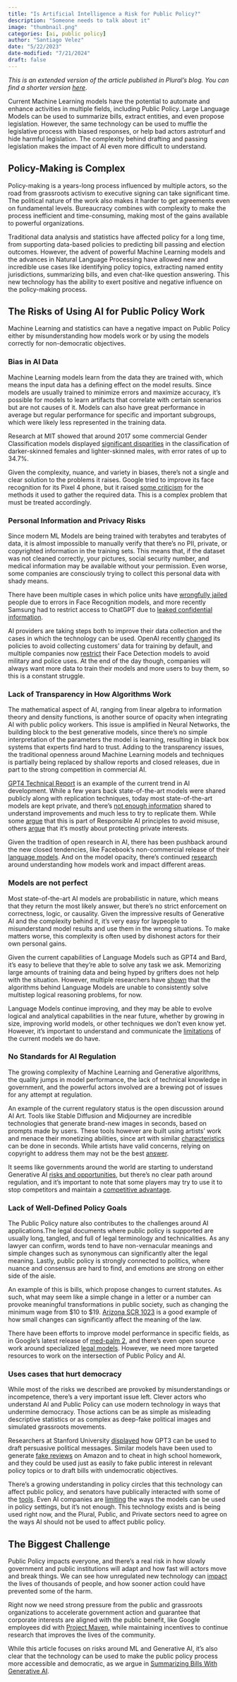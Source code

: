 ```yaml
---
title: "Is Artificial Intelligence a Risk for Public Policy?"
description: "Someone needs to talk about it"
image: "thumbnail.png"
categories: [ai, public policy]
author: "Santiago Velez"
date: "5/22/2023"
date-modified: "7/21/2024"
draft: false
---
```


*This is an extended version of the article published in Plural's blog. You can find a shorter version [here](https://pluralpolicy.com/blog/ai-risks-public-policy/)*.

Current Machine Learning models have the potential to automate and enhance activities in multiple fields, including Public Policy. Large Language Models can be used to summarize bills, extract entities, and even propose legislation. However, the same technology can be used to muffle the legislative process with biased responses, or help bad actors astroturf and hide harmful legislation. The complexity behind drafting and passing legislation makes the impact of AI even more difficult to understand.


## Policy-Making is Complex

Policy-making is a years-long process influenced by multiple actors, so the road from grassroots activism to executive signing can take significant time. The political nature of the work also makes it harder to get agreements even on fundamental levels. Bureaucracy combines with complexity to make the process inefficient and time-consuming, making most of the gains available to powerful organizations.

Traditional data analysis and statistics have affected policy for a long time, from supporting data-based policies to predicting bill passing and election outcomes. However, the advent of powerful Machine Learning models and the advances in Natural Language Processing have allowed new and incredible use cases like identifying policy topics, extracting named entity jurisdictions, summarizing bills, and even chat-like question answering. This new technology has the ability to exert positive and negative influence on the policy-making process.


## The Risks of Using AI for Public Policy Work

Machine Learning and statistics can have a negative impact on Public Policy either by misunderstanding how models work or by using the models correctly for non-democratic objectives.


### Bias in AI Data

Machine Learning models learn from the data they are trained with, which means the input data has a defining effect on the model results. Since models are usually trained to minimize errors and maximize accuracy, it's possible for models to learn artifacts that correlate with certain scenarios but are not causes of it. Models can also have great performance in average but regular performance for specific and important subgroups, which were likely less represented in the training data.

Research at MIT showed that around 2017 some commercial Gender Classification models displayed [significant disparities](https://www.media.mit.edu/publications/gender-shades-intersectional-accuracy-disparities-in-commercial-gender-classification/) in the classification of darker-skinned females and lighter-skinned males, with error rates of up to 34.7%. 

Given the complexity, nuance, and variety in biases, there’s not a single and clear solution to the problems it raises. Google tried to improve its face recognition for its Pixel 4 phone, but it raised [some criticism](https://www.vox.com/recode/2019/10/17/20917285/google-pixel-4-facial-recognition-tech-black-people-reset-podcast) for the methods it used to gather the required data. This is a complex problem that must be treated accordingly.


### Personal Information and Privacy Risks

Since modern ML Models are being trained with terabytes and terabytes of data, it is almost impossible to manually verify that there’s no PII, private, or copyrighted information in the training sets. This means that, if the dataset was not cleaned correctly, your pictures, social security number, and medical information may be available without your permission. Even worse, some companies are consciously trying to collect this personal data with shady means.

There have been multiple cases in which police units have [wrongfully jailed](https://arstechnica.com/tech-policy/2023/01/facial-recognition-error-led-to-wrongful-arrest-of-black-man-report-says/) people due to errors in Face Recognition models, and more recently Samsung had to restrict access to ChatGPT due to [leaked confidential information](https://www.theverge.com/2023/5/2/23707796/samsung-ban-chatgpt-generative-ai-bing-bard-employees-security-concerns).

AI providers are taking steps both to improve their data collection and the cases in which the technology can be used. OpenAI recently [changed](https://techcrunch.com/2023/03/01/addressing-criticism-openai-will-no-longer-use-customer-data-to-train-its-models-by-default/) its policies to avoid collecting customers' data for training by default, and multiple companies now [restrict](https://www.washingtonpost.com/technology/2020/06/11/microsoft-facial-recognition/) their Face Detection models to avoid military and police uses. At the end of the day though, companies will always want more data to train their models and more users to buy them, so this is a constant struggle. 


### Lack of Transparency in How Algorithms Work

The mathematical aspect of AI, ranging from linear algebra to information theory and density functions, is another source of opacity when integrating AI with public policy workers. This issue is amplified in Neural Networks, the building block to the best generative models, since there’s no simple interpretation of the parameters the model is learning, resulting in black box systems that experts find hard to trust. Adding to the transparency issues, the traditional openness around Machine Learning models and techniques is partially being replaced by shallow reports and closed releases, due in part to the strong competition in commercial AI.

[GPT4 Technical Report](https://arxiv.org/abs/2303.08774) is an example of the current trend in AI development. While a few years back state-of-the-art models were shared publicly along with replication techniques, today most state-of-the-art models are kept private, and there’s [not enough information](https://www.technologyreview.com/2023/03/14/1069823/gpt-4-is-bigger-and-better-chatgpt-openai/) shared to understand improvements and much less to try to replicate them. While some [argue](https://www.theverge.com/2023/3/15/23640180/openai-gpt-4-launch-closed-research-ilya-sutskever-interview) that this is part of Responsible AI principles to avoid misuse, others [argue](https://www.nytimes.com/2023/05/18/technology/ai-meta-open-source.html) that it’s mostly about protecting private interests.

Given the tradition of open research in AI, there has been pushback around the new closed tendencies, like Facebook’s non-commercial release of their [language models](https://research.facebook.com/publications/llama-open-and-efficient-foundation-language-models/). And on the model opacity, there’s continued [research](https://arxiv.org/abs/1810.03993) around understanding how models work and impact different areas.


### Models are not perfect

Most state-of-the-art AI models are probabilistic in nature, which means that they return the most likely answer, but there’s no strict enforcement on correctness, logic, or causality. Given the impressive results of Generative AI and the complexity behind it, it’s very easy for laypeople to misunderstand model results and use them in the wrong situations. To make matters worse, this complexity is often used by dishonest actors for their own personal gains.

Given the current capabilities of Language Models such as GPT4 and Bard, it’s easy to believe that they’re able to solve any task we ask. Memorizing large amounts of training data and being hyped by grifters does not help with the situation. However, multiple researchers have [shown](https://arxiv.org/pdf/2205.09712.pdf) that the algorithms behind Language Models are unable to consistently solve multistep logical reasoning problems, for now. 

Language Models continue improving, and they may be able to evolve logical and analytical capabilities in the near future, whether by growing in size, improving world models, or other techniques we don’t even know yet. However, it’s important to understand and communicate the [limitations](https://www.noemamag.com/ai-and-the-limits-of-language/) of the current models we do have.


### No Standards for AI Regulation

The growing complexity of Machine Learning and Generative algorithms, the quality jumps in model performance, the lack of technical knowledge in government, and the powerful actors involved are a brewing pot of issues for any attempt at regulation. 

An example of the current regulatory status is the open discussion around AI Art. Tools like Stable Diffusion and Midjourney are incredible technologies that generate brand-new images in seconds, based on prompts made by users. These tools however are built using artists' work and menace their monetizing abilities, since art with similar [characteristics](https://www.businessinsider.com/ai-image-generators-artists-copying-style-thousands-images-2022-10) can be done in seconds. While artists have valid concerns, relying on copyright to address them may not be the best [answer](https://www.eff.org/deeplinks/2023/04/how-we-think-about-copyright-and-ai-art-0). 

It seems like governments around the world are starting to understand Generative AI [risks and opportunities](https://www.axios.com/2023/05/02/white-house-ai-leaders-ceos-meeting), but there’s no clear path around regulation, and it’s important to note that some players may try to use it to stop competitors and maintain a [competitive advantage](https://www.reddit.com/r/MachineLearning/comments/13jhduh/n_sam_altman_ceo_of_openai_calls_for_us_to/). 


### Lack of Well-Defined Policy Goals

The Public Policy nature also contributes to the challenges around AI applications.The legal documents where public policy is supported are usually long, tangled, and full of legal terminology and technicalities. As any lawyer can confirm, words tend to have non-vernacular meanings and simple changes such as synonymous can significantly alter the legal meaning. Lastly, public policy is strongly connected to politics, where nuance and consensus are hard to find, and emotions are strong on either side of the aisle.   

An example of this is bills, which propose changes to current statutes. As such, what may seem like a simple change in a letter or a number can provoke meaningful transformations in public society, such as changing the minimum wage from $10 to $19. [Arizona SCR 1023](https://app.pluralpolicy.com/legislative-tracking/bill/details/state-az-56th_1stregular-scr1023/1211945) is a good example of how small changes can significantly affect the meaning of the law.

There have been efforts to improve model performance in specific fields, as in Google’s latest release of [med-palm 2](https://cloud.google.com/blog/topics/healthcare-life-sciences/sharing-google-med-palm-2-medical-large-language-model), and there’s even open source work around specialized [legal models](https://aclanthology.org/2020.findings-emnlp.261/). However, we need more targeted resources to work on the intersection of Public Policy and AI.


### Uses cases that hurt democracy

While most of the risks we described are provoked by misunderstandings or incompetence, there's a very important issue left. Clever actors who understand AI and Public Policy can use modern technology in ways that undermine democracy. Those actions can be as simple as misleading descriptive statistics or as complex as deep-fake political images and simulated grassroots movements.

Researchers at Stanford University [displayed](https://hai.stanford.edu/news/ais-powers-political-persuasion) how GPT3 can be used to draft persuasive political messages. Similar models have been used to generate [fake reviews](https://www.cnbc.com/2023/04/25/amazon-reviews-are-being-written-by-ai-chatbots.html) on Amazon and to cheat in high school homework, and they could be used just as easily to fake public interest in relevant policy topics or to draft bills with undemocratic objectives. 

There’s a growing understanding in policy circles that this technology can affect public policy, and senators have publically interacted with some of the [tools](https://www.bloomberg.com/news/articles/2023-05-16/a-us-senator-just-used-chatgpt-for-opening-remarks-at-a-hearing#xj4y7vzkg). Even AI companies are [limiting](https://openai.com/policies/usage-policies) the ways the models can be used in policy settings, but it’s not enough. This technology exists and is being used right now, and the Plural, Public, and Private sectors need to agree on the ways AI should not be used to affect public policy.


## The Biggest Challenge

Public Policy impacts everyone, and there’s a real risk in how slowly government and public institutions will adapt and how fast will actors move and break things. We can see how unregulated new technology can [impact](https://www.bloomberg.com/features/2023-crypto-winter/) the lives of thousands of people, and how sooner action could have prevented some of the harm.

Right now we need strong pressure from the public and grassroots organizations to accelerate government action and guarantee that corporate interests are aligned with the public benefit, like Google employees did with [Project Maven](https://www.nytimes.com/2018/06/01/technology/google-pentagon-project-maven.html), while maintaining incentives to continue research that improves the lives of the community.

While this article focuses on risks around ML and Generative AI, it’s also clear that the technology can be used to make the public policy process more accessible and democratic, as we argue in [Summarizing Bills With Generative AI](https://www.pluralpolicy.com/enview-blog/summarizing-bills-with-generative-ai).
